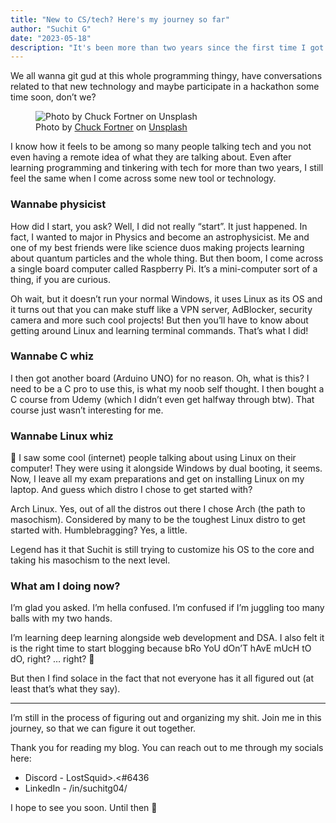 ```yaml
---
title: "New to CS/tech? Here's my journey so far"
author: "Suchit G"
date: "2023-05-18"
description: "It's been more than two years since the first time I got ~~lustfully 🤤~~ attracted to CS..."
---
```


We all wanna git gud at this whole programming thingy, have conversations related to that new technology and maybe participate in a hackathon some time soon, don't we?

![Photo by <a href="https://unsplash.com/@chuckfortner?utm_source=unsplash&utm_medium=referral&utm_content=creditCopyText">Chuck Fortner</a> on <a href="https://unsplash.com/photos/LFVBohYmtgc?utm_source=unsplash&utm_medium=referral&utm_content=creditCopyText">Unsplash</a>](chuck-fortner-LFVBohYmtgc-unsplash.jpg)

I know how it feels to be among so many people talking tech and you not even having a remote idea of what they are talking about. Even after learning programming and tinkering with tech for more than two years, I still feel the same when I come across some new tool or technology.

### Wannabe physicist

How did I start, you ask? Well, I did not really "start". It just happened. In fact, I wanted to major in Physics and become an astrophysicist. Me and one of my best friends were like science duos making projects learning about quantum particles and the whole thing. But then boom, I come across a single board computer called Raspberry Pi. It's a mini-computer sort of a thing, if you are curious.

Oh wait, but it doesn't run your normal Windows, it uses Linux as its OS and it turns out that you can make stuff like a VPN server, AdBlocker, security camera and more such cool projects! But then you'll have to know about getting around Linux and learning terminal commands. That's what I did!

### Wannabe C whiz

I then got another board (Arduino UNO) for no reason. Oh, what is this? I need to be a C pro to use this, is what my noob self thought. I then bought a C course from Udemy (which I didn't even get halfway through btw). That course just wasn't interesting for me.

### Wannabe Linux whiz

👀 I saw some cool (internet) people talking about using Linux on their computer! They were using it alongside Windows by dual booting, it seems. Now, I leave all my exam preparations and get on installing Linux on my laptop. And guess which distro I chose to get started with?

Arch Linux. Yes, out of all the distros out there I chose Arch (the path to masochism). Considered by many to be the toughest Linux distro to get started with. Humblebragging? Yes, a little.

Legend has it that Suchit is still trying to customize his OS to the core and taking his masochism to the next level.

### What am I doing now?

I'm glad you asked. I'm hella confused. I'm confused if I'm juggling too many balls with my two hands.

I'm learning deep learning alongside web development and DSA. I also felt it is the right time to start blogging because bRo YoU dOn'T hAvE mUcH tO dO, right? ... right? 🙂

But then I find solace in the fact that not everyone has it all figured out (at least that's what they say).

------------------------------------------------------------------------

I'm still in the process of figuring out and organizing my shit. Join me in this journey, so that we can figure it out together.

Thank you for reading my blog. You can reach out to me through my socials here:

-   Discord - LostSquid\>.\<#6436
-   LinkedIn - /in/suchitg04/

I hope to see you soon. Until then 👋
